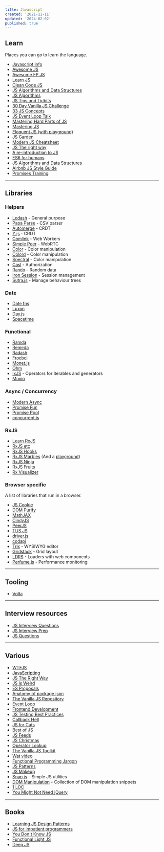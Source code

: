 ```yaml
---
title: Javascript
created: '2021-11-11'
updated: '2024-02-02'
published: true
---
```


## Learn

Places you can go to learn the language.

-   [Javascript.info](https://javascript.info/)
-   [Awesome JS](https://github.com/sorrycc/awesome-javascript)
-   [Awesome FP JS](https://github.com/stoeffel/awesome-fp-js)
-   [Learn JS](https://gitbook.gitbook.io/learn-javascript/)
-   [Clean Code JS](https://github.com/ryanmcdermott/clean-code-javascript)
-   [JS Algorithms and Data Structures](https://github.com/trekhleb/javascript-algorithms)
-   [JS Algorithms](https://github.com/TheAlgorithms/Javascript)
-   [JS Tips and Tidbits](https://github.com/nas5w/javascript-tips-and-tidbits)
-   [30 Day Vanilla JS Challenge](https://javascript30.com/)
-   [33 JS Concepts](https://github.com/leonardomso/33-js-concepts)
-   [JS Event Loop Talk](https://maximorlov.com/javascript-event-loop-talk/)
-   [Mastering Hard Parts of JS](https://dev.to/internettradie/mastering-hard-parts-of-javascript-callbacks-i-3aj0)
-   [Mastering JS](https://masteringjs.io/)
-   [Eloquent JS (with playground)](https://try.javascript.org.pl/)
-   [JS Garden](https://bonsaiden.github.io/JavaScript-Garden/)
-   [Modern JS Cheatsheet](https://github.com/mbeaudru/modern-js-cheatsheet)
-   [JS The right way](https://jstherightway.org/)
-   [A re-introduction to JS](https://developer.mozilla.org/en-US/docs/Web/JavaScript/A_re-introduction_to_JavaScript)
-   [ES6 for humans](https://github.com/metagrover/ES6-for-humans)
-   [JS Algorithms and Data Structures](https://www.freecodecamp.org/learn/javascript-algorithms-and-data-structures/)
-   [Airbnb JS Style Guide](https://github.com/airbnb/javascript)
-   [Promises Training](https://github.com/henriqueinonhe/promises-training)

---

## Libraries

### Helpers

-   [Lodash](https://lodash.com/) - General purpose
-   [Papa Parse](https://github.com/mholt/PapaParse) - CSV parser
-   [Automerge](https://github.com/automerge/automerge) - CRDT
-   [Y.js](https://github.com/yjs/yjs) - CRDT
-   [Comlink](https://github.com/GoogleChromeLabs/comlink) - Web Workers
-   [Simple Peer](https://github.com/feross/simple-peer) - WebRTC
-   [Color](https://github.com/Qix-/color) - Color manipulation
-   [Colord](https://github.com/omgovich/colord) - Color manipulation
-   [Spectral](https://github.com/rvanwijnen/spectral.js) - Color manipulation
-   [Casl](https://github.com/stalniy/casl) - Authorization
-   [Rando](https://github.com/nastyox/Rando.js/) - Random data
-   [Iron Session](https://github.com/vvo/iron-session) - Session management
-   [Sutra.js](https://github.com/yantra-core/Sutra.js) - Manage behaviour trees

### Date

-   [Date fns](https://github.com/date-fns/date-fns)
-   [Luxon](https://github.com/moment/luxon/)
-   [Day.js](https://github.com/iamkun/dayjs)
-   [Spacetime](https://github.com/spencermountain/spacetime)

### Functional

-   [Ramda](https://ramdajs.com/)
-   [Remeda](https://github.com/remeda/remeda)
-   [Radash](https://github.com/rayepps/radash)
-   [Froebel](https://github.com/MathisBullinger/froebel)
-   [Monet.js](https://github.com/monet/monet.js)
-   [Ohm](https://github.com/harc/ohm)
-   [IxJS](https://github.com/ReactiveX/IxJS) - Operators for iterables and generators
-   [Monio](https://github.com/getify/monio)

### Async / Concurrency

-   [Modern Async](https://github.com/nicolas-van/modern-async)
-   [Promise Fun](https://github.com/sindresorhus/promise-fun)
-   [Promise Pool](https://github.com/supercharge/promise-pool)
-   [concurrent.js](https://github.com/bitair-org/concurrent.js)

### RxJS

-   [Learn RxJS](https://www.learnrxjs.io/)
-   [RxJS etc](https://github.com/cartant/rxjs-etc)
-   [RxJS Hooks](https://github.com/LeetCode-OpenSource/rxjs-hooks)
-   [RxJS Marbles](https://github.com/cartant/rxjs-marbles) (And a [playground](https://rxmarbles.com/))
-   [RxJS Ninja](https://github.com/rxjs-ninja/rxjs-ninja)
-   [RxJS Fruits](https://www.rxjs-fruits.com)
-   [Rx Visualizer](https://rxviz.com/)

### Browser specific

A list of libraries that run in a browser.

-   [JS Cookie](https://github.com/js-cookie/js-cookie)
-   [DOM Purify](https://github.com/cure53/DOMPurify)
-   [MathJAX](https://github.com/mathjax/MathJax)
-   [CindyJS](https://github.com/CindyJS/CindyJS)
-   [PeerJS](https://github.com/peers/peerjs)
-   [TUS JS](https://github.com/tus/tus-js-client)
-   [driver.js](https://github.com/kamranahmedse/driver.js)
-   [codapi](https://github.com/nalgeon/codapi-js)
-   [Trix](https://github.com/basecamp/trix) - WYSIWYG editor
-   [Gridstack](https://github.com/gridstack/gridstack.js) - Grid layout
-   [LDRS](https://github.com/GriffinJohnston/ldrs) - Loaders with web components
-   [Perfume.js](https://github.com/Zizzamia/perfume.js) - Performance monitoring

---

## Tooling

-   [Volta](https://volta.sh/)

---

## Interview resources

-   [JS Interview Questions](https://mindmajix.com/javascript-interview-questions)
-   [JS Interview Prep](https://www.freecodecamp.org/news/javascript-interview-prep-cheatsheet/)
-   [JS Questions](https://github.com/lydiahallie/javascript-questions)

---

## Various

-   [WTFJS](https://github.com/denysdovhan/wtfjs)
-   [JavaScripting](https://www.javascripting.com/)
-   [JS The Right Way](https://jstherightway.org/)
-   [JS is Weird](https://jsisweird.com/)
-   [ES Proposals](https://www.proposals.es/)
-   [Anatomy of package.json](https://docs.npmjs.com/cli/v8/configuring-npm/package-json)
-   [The Vanilla JS Repository](https://vanillalist.top/)
-   [Event Loop](https://maximorlov.com/javascript-event-loop-talk/)
-   [Frontend Development](https://github.com/codingknite/frontend-development)
-   [JS Testing Best Practices](https://github.com/goldbergyoni/javascript-testing-best-practices)
-   [Callback Hell](http://callbackhell.com/)
-   [JS for Cats](http://jsforcats.com/)
-   [Best of JS](https://bestofjs.org/)
-   [JS Feeds](https://jsfeeds.com/)
-   [JS Christmas](https://www.javascript.christmas/)
-   [Operator Lookup](https://www.joshwcomeau.com/operator-lookup/)
-   [The Vanilla JS Toolkit](https://vanillajstoolkit.com/)
-   [Wat video](https://www.destroyallsoftware.com/talks/wat)
-   [Functional Programming Jargon](https://github.com/hemanth/functional-programming-jargon)
-   [JS Patterns](https://javascriptpatterns.vercel.app/patterns)
-   [JS Makeup](https://javascript.makeup/file/default)
-   [Snap.js](https://thescottyjam.github.io/snap.js) - Simple JS utilities
-   [DOM Manipulation](https://phuoc.ng/collection/html-dom/) - Collection of DOM manipulation snippets
-   [1 LOC](https://phuoc.ng/collection/1-loc/)
-   [You Might Not Need jQuery](https://youmightnotneedjquery.com/)

---

## Books

-   [Learning JS Design Patterns](https://www.patterns.dev/posts#design-patterns)
-   [JS for impatient programmers](https://exploringjs.com/impatient-js/toc.html)
-   [You Don't Know JS](https://github.com/getify/You-Dont-Know-JS/blob/1st-ed/README.md)
-   [Functional Light JS](https://github.com/getify/functional-light-js)
-   [Deep JS](https://exploringjs.com/deep-js/index.html)
